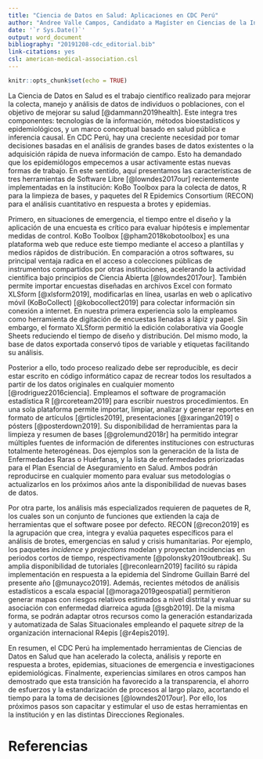 ```yaml
---
title: "Ciencia de Datos en Salud: Aplicaciones en CDC Perú"
author: "Andree Valle Campos, Candidato a Magíster en Ciencias de la Investigación Epidemiológica. Grupo de Trabajo en Investigación Epidemiológica y Evaluación de Intervenciones Sanitarias. (avallecam\\@gmail.com)"
date: '`r Sys.Date()`'
output: word_document
bibliography: "20191208-cdc_editorial.bib"
link-citations: yes
csl: american-medical-association.csl
---
```


```r
knitr::opts_chunk$set(echo = TRUE)
```

<!-- # introducción con presentación de ideas 1, 2, 3 -->
La Ciencia de Datos en Salud es el trabajo científico realizado para mejorar la colecta, 
manejo y análisis de datos de individuos o poblaciones, con el objetivo de mejorar su salud 
[@dammann2019health]. Este integra tres componentes: tecnologías de la información, 
métodos bioestadísticos y epidemiológicos, y un marco conceptual basado 
en salud pública e inferencia causal.
En CDC Perú, hay una creciente necesidad por tomar decisiones basadas en el análisis de grandes bases de datos existentes o 
la adquisición rápida de nueva información de campo.
Esto ha demandado que los epidemiólogos empecemos a usar activamente estas nuevas formas de trabajo.
En este sentido, aquí presentamos las características de tres herramientas de Software Libre [@lowndes2017our]
recientemente implementadas en la institución: KoBo Toolbox para 
la colecta de datos,  R para la limpieza de bases, y paquetes del 
R Epidemics Consortium (RECON) para el análisis cuantitativo en respuesta a brotes y epidemias.

<!-- # desarrollo de idea clave 1 -->
Primero, en situaciones de emergencia, el tiempo entre el diseño y la aplicación de una encuesta es 
crítico para evaluar hipótesis e implementar medidas de control.
KoBo Toolbox [@pham2018kobotoolbox] es una plataforma web que 
reduce este tiempo mediante el acceso a plantillas y medios rápidos de distribución. 
En comparación a otros softwares, su principal ventaja radica en el acceso a colecciones públicas de instrumentos compartidos 
por otras instituciones, acelerando la actividad científica bajo principios de Ciencia Abierta [@lowndes2017our]. 
También permite importar encuestas diseñadas en archivos Excel 
con formato XLSform [@xlsform2019], modificarlas en línea, usarlas en web o aplicativo móvil 
(KoBoCollect) [@kobocollect2019] para colectar información sin conexión a internet. 
En nuestra primera experiencia solo la empleamos como herramienta de digitación de encuestas llenadas a lápiz y papel. 
Sin embargo, el formato XLSform permitió la edición colaborativa vía Google Sheets reduciendo el tiempo de diseño y distribución. 
Del mismo modo, la base de datos exportada conservó tipos de variable y etiquetas facilitando su análisis.

<!-- # desarrollo de idea clave 2 -->
Posterior a ello, todo proceso realizado debe ser reproducible, es decir estar escrito en 
código informático capaz de recrear todos los resultados a partir de los datos originales en cualquier momento [@rodriguez2016ciencia].
Empleamos el software de programación estadística R [@rcoreteam2019] para escribir nuestros procedimientos. 
En una sola plataforma permite importar, limpiar, 
analizar y generar reportes en formato de artículos [@rticles2019], presentaciones [@xaringan2019] o pósters [@posterdown2019]. 
Su disponibilidad de herramientas para la limpieza y resumen de bases [@grolemund2018r] ha permitido 
integrar múltiples fuentes de información de diferentes instituciones con estructuras totalmente heterogéneas.
Dos ejemplos son la generación de la lista de Enfermedades Raras o Huérfanas, y 
la lista de enfermedades priorizadas para el Plan Esencial de Aseguramiento en Salud. 
Ambos podrán reproducirse en cualquier momento para evaluar sus metodologías o actualizarlos 
en los próximos años ante la disponibilidad de nuevas bases de datos.

<!-- # desarrollo de idea clave 3 -->
Por otra parte, los análisis más especializados requieren de paquetes de R, 
los cuales son un conjunto de funciones que extienden la caja de herramientas que el software posee por defecto. 
RECON [@recon2019] es la agrupación que crea, integra y evalúa paquetes específicos
para el análisis de brotes, emergencias en salud y crisis humanitarias.
Por ejemplo, los paquetes _incidence_ y _projections_ modelan y proyectan incidencias en periodos cortos de tiempo, 
respectivamente [@polonsky2019outbreak]. 
Su amplia disponibilidad de tutoriales [@reconlearn2019] facilitó su rápida implementación en respuesta a la 
epidemia del Síndrome Guillain Barré del presente año [@munayco2019]. 
Además, recientes métodos de análisis estadísticos a escala espacial [@moraga2019geospatial]
permitieron generar mapas con riesgos relativos estimados a nivel distrital y 
evaluar su asociación con enfermedad diarreica aguda [@sgb2019]. 
De la misma forma, se podrán adaptar otros recursos como la generación estandarizada y automatizada de Salas Situacionales 
empleando el paquete _sitrep_ de la organización internacional R4epis [@r4epis2019].

<!-- (Otros son forecast para el pronóstico y incidencias mensuales ysurveillance para la detección de anomalías.)-->
<!-- # cierre -->
En resumen, el CDC Perú ha implementado herramientas de Ciencias de Datos en Salud 
que han acelerado la colecta, análisis y reporte en respuesta a brotes, epidemias, 
situaciones de emergencia e investigaciones epidemiológicas. 
Finalmente, experiencias similares en otros campos han demostrado que esta transición ha favorecido 
a la transparencia, el ahorro de esfuerzos y la estandarización de procesos al largo plazo, 
acortando el tiempo para la toma de decisiones [@lowndes2017our].
Por ello, los próximos pasos son capacitar y estimular el uso de estas herramientas en 
la institución y en las distintas Direcciones Regionales. 



# Referencias


